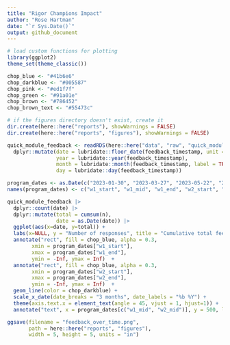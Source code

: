 ```yaml
---
title: "Rigor Champions Impact"
author: "Rose Hartman"
date: "`r Sys.Date()`"
output: github_document
---
```


```r
# load custom functions for plotting
library(ggplot2)
theme_set(theme_classic())

chop_blue <- "#41b6e6"
chop_darkblue <- "#005587"
chop_pink <- "#ed1f7f"
chop_green <- "#91a01e"
chop_brown <- "#786452"
chop_brown_text <- "#55473c"

# if the figures directory doesn't exist, create it
dir.create(here::here("reports"), showWarnings = FALSE)
dir.create(here::here("reports", "figures"), showWarnings = FALSE)
```

```r
quick_module_feedback <- readRDS(here::here("data", "raw", "quick_module_feedback.rds")) |> 
  dplyr::mutate(date = lubridate::floor_date(feedback_timestamp, unit = "days"),
                year = lubridate::year(feedback_timestamp),
                month = lubridate::month(feedback_timestamp, label = TRUE, abbr = TRUE),
                day = lubridate::day(feedback_timestamp))
```

```r
program_dates <- as.Date(c("2023-01-30", "2023-03-27", "2023-05-22", "2023-08-07", "2023-09-27", "2023-11-27"))
names(program_dates) <- c("w1_start", "w1_mid", "w1_end", "w2_start", "w2_mid", "w2_end")

quick_module_feedback |> 
  dplyr::count(date) |> 
  dplyr::mutate(total = cumsum(n),
                date = as.Date(date)) |> 
  ggplot(aes(x=date, y=total)) + 
  labs(x=NULL, y = "Number of responses", title = "Cumulative total feedback responses submitted") +
  annotate("rect", fill = chop_blue, alpha = 0.3, 
        xmin = program_dates["w1_start"], 
        xmax = program_dates["w1_end"],
        ymin = -Inf, ymax = Inf)  + 
  annotate("rect", fill = chop_blue, alpha = 0.3, 
        xmin = program_dates["w2_start"], 
        xmax = program_dates["w2_end"],
        ymin = -Inf, ymax = Inf)  + 
  geom_line(color = chop_darkblue) + 
  scale_x_date(date_breaks = "3 months", date_labels = "%b %Y") + 
  theme(axis.text.x = element_text(angle = 45, vjust = 1, hjust=1)) + 
  annotate("text", x = program_dates[c("w1_mid", "w2_mid")], y = 500, label = c("Wave 1", "Wave 2")) 

ggsave(filename = "feedback_over_time.png", 
       path = here::here("reports", "figures"),
       width = 5, height = 5, units = "in")
```

